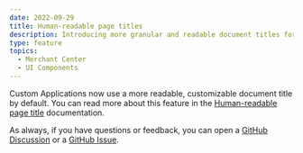 ```yaml
---
date: 2022-09-29
title: Human-readable page titles
description: Introducing more granular and readable document titles for all Merchant Center pages to help users identify the page's context.
type: feature
topics:
  - Merchant Center
  - UI Components
---
```


Custom Applications now use a more readable, customizable document title by default. You can read more about this feature in the [Human-readable page title](/development/human-readable-page-title) documentation.

As always, if you have questions or feedback, you can open a [GitHub Discussion](https://github.com/commercetools/merchant-center-application-kit/discussions) or a [GitHub Issue](https://github.com/commercetools/merchant-center-application-kit/issues).
